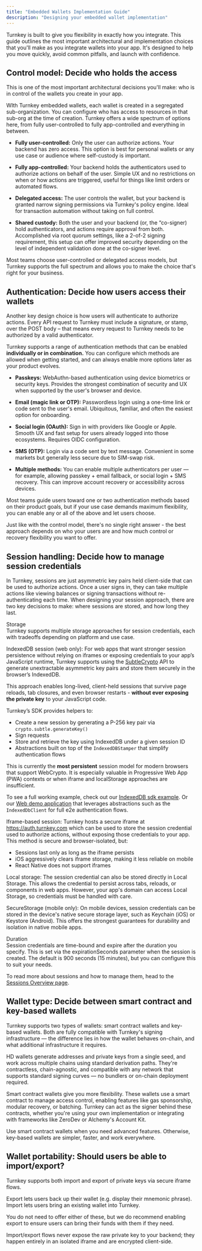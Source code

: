 ```yaml
---
title: "Embedded Wallets Implementation Guide"
description: "Designing your embedded wallet implementation"
---
```


Turnkey is built to give you flexibility in exactly how you integrate.
This guide outlines the most important architectural and implementation choices that you'll make as you integrate wallets into your app.
It's designed to help you move quickly, avoid common pitfalls, and launch with confidence.

## Control model: Decide who holds the access

This is one of the most important architectural decisions you'll make: who is in control of the wallets you create in your app.

WIth Turnkey embedded wallets, each wallet is created in a segregated sub-organization. You can configure who has access to resources
in that sub-org at the time of creation. Turnkey offers a wide spectrum of options here, from fully user-controlled to fully app-controlled
and everything in between.

- **Fully user-controlled:** Only the user can authorize actions. Your backend has zero access. This option is best for personal wallets or
  any use case or audience where self-custody is important.

- **Fully app-controlled:** Your backend holds the authenticators used to authorize actions on behalf of the user. Simple UX and no
  restrictions on when or how actions are triggered, useful for things like limit orders or automated flows.

- **Delegated access:** The user controls the wallet, but your backend is granted narrow signing permissions via Turnkey's policy engine.
  Ideal for transaction automation without taking on full control.

- **Shared custody:** Both the user and your backend (or, the “co-signer) hold authenticators, and actions require approval from both.
  Accomplished via root quorum settings, like a 2-of-2 signing requirement, this setup can offer improved security depending on the level
  of independent validation done at the co-signer level.

Most teams choose user-controlled or delegated access models, but Turnkey supports the full spectrum and allows you to make the choice
that's right for your business.

## Authentication: Decide how users access their wallets

Another key design choice is how users will authenticate to authorize actions. Every API request to Turnkey must include a signature, or stamp,
over the POST body – that means every request to Turnkey needs to be authorized by a valid authenticator.

Turnkey supports a range of authentication methods that can be enabled **individually or in combination.** You can configure which methods are
allowed when getting started, and can always enable more options later as your product evolves.

- **Passkeys:** WebAuthn-based authentication using device biometrics or security keys. Provides the strongest combination of security and UX
  when supported by the user's browser and device.

- **Email (magic link or OTP):** Passwordless login using a one-time link or code sent to the user's email. Ubiquitous, familiar,
  and often the easiest option for onboarding.

- **Social login (OAuth):** Sign in with providers like Google or Apple. Smooth UX and fast setup for users already logged into those ecosystems.
  Requires OIDC configuration.

- **SMS (OTP):** Login via a code sent by text message. Convenient in some markets but generally less secure due to SIM-swap risk.

- **Multiple methods:** You can enable multiple authenticators per user — for example, allowing passkey + email fallback,
  or social login + SMS recovery. This can improve account recovery or accessibility across devices.

Most teams guide users toward one or two authentication methods based on their product goals, but if your use case demands maximum flexibility,
you can enable any or all of the above and let users choose.

Just like with the control model, there's no single right answer - the best approach depends on who your users are and how much control or
recovery flexibility you want to offer.

## Session handling: Decide how to manage session credentials

In Turnkey, sessions are just asymmetric key pairs held client-side that can be used to authorize actions. Once a user signs in,
they can take multiple actions like viewing balances or signing transactions without re-authenticating each time.
When designing your session approach, there are two key decisions to make: where sessions are stored, and how long they last.

Storage  
Turnkey supports multiple storage approaches for session credentials, each with tradeoffs depending on platform and use case.

IndexedDB session (web only): For web apps that want stronger session persistence without relying on iframes or exposing credentials to your app’s JavaScript runtime, Turnkey supports using the [SubtleCrypto](https://developer.mozilla.org/en-US/docs/Web/API/SubtleCrypto) API to generate unextractable asymmetric key pairs and store them securely in the browser’s IndexedDB.

This approach enables long-lived, client-held sessions that survive page reloads, tab closures, and even browser restarts - **without ever exposing the private key** to your JavaScript code.

Turnkey’s SDK provides helpers to:
- Create a new session by generating a P-256 key pair via `crypto.subtle.generateKey()`
- Sign requests
- Store and retrieve the key using IndexedDB under a given session ID
- Abstractions built on top of the `IndexedDBStamper` that simplify authentication flows 

This is currently the **most persistent** session model for modern browsers that support WebCrypto. It is especially valuable in Progressive Web App (PWA) contexts or when iframe and localStorage approaches are insufficient.

To see a full working example, check out our [IndexedDB sdk example](https://github.com/tkhq/sdk/tree/main/examples/with-indexed-db). Or our [Web demo application](https://github.com/tkhq/demo-ewk) that leverages abstractions such as the `IndexedDbClient` for full e2e authentication flows.

Iframe-based session: Turnkey hosts a secure iframe at https://auth.turnkey.com which can be used to store the session credential
used to authorize actions, without exposing those credentials to your app. This method is secure and browser-isolated, but:

- Sessions last only as long as the iframe persists
- iOS aggressively clears iframe storage, making it less reliable on mobile
- React Native does not support iframes

Local storage: The session credential can also be stored directly in Local Storage. This allows the credential to persist across tabs,
reloads, or components in web apps. However, your app's domain can access Local Storage, so credentials must be handled with care.

SecureStorage (mobile only): On mobile devices, session credentials can be stored in the device's native secure storage layer,
such as Keychain (iOS) or Keystore (Android). This offers the strongest guarantees for durability and isolation in native mobile apps.

Duration  
Session credentials are time-bound and expire after the duration you specify. This is set via the expirationSeconds parameter
when the session is created. The default is 900 seconds (15 minutes), but you can configure this to suit your needs.

To read more about sessions and how to manage them, head to the [Sessions Overview page](https://docs.turnkey.com/authentication/sessions#sessions).

## Wallet type: Decide between smart contract and key-based wallets

Turnkey supports two types of wallets: smart contract wallets and key-based wallets. Both are fully compatible with Turnkey's signing
infrastructure — the difference lies in how the wallet behaves on-chain, and what additional infrastructure it requires.

HD wallets generate addresses and private keys from a single seed, and work across multiple chains using standard derivation paths.
They're contractless, chain-agnostic, and compatible with any network that supports standard signing curves — no bundlers or on-chain
deployment required.

Smart contract wallets give you more flexibility. These wallets use a smart contract to manage access control, enabling features like gas
sponsorship, modular recovery, or batching. Turnkey can act as the signer behind these contracts, whether you're using your own implementation
or integrating with frameworks like ZeroDev or Alchemy's Account Kit.

Use smart contract wallets when you need advanced features. Otherwise, key-based wallets are simpler, faster, and work everywhere.

## Wallet portability: Should users be able to import/export?

Turnkey supports both import and export of private keys via secure iframe flows.

Export lets users back up their wallet (e.g. display their mnemonic phrase). Import lets users bring an existing wallet into Turnkey.

You do not need to offer either of these, but we do recommend enabling export to ensure users can bring their funds with them if they need.

Import/export flows never expose the raw private key to your backend; they happen entirely in an isolated iframe and are encrypted client-side.
